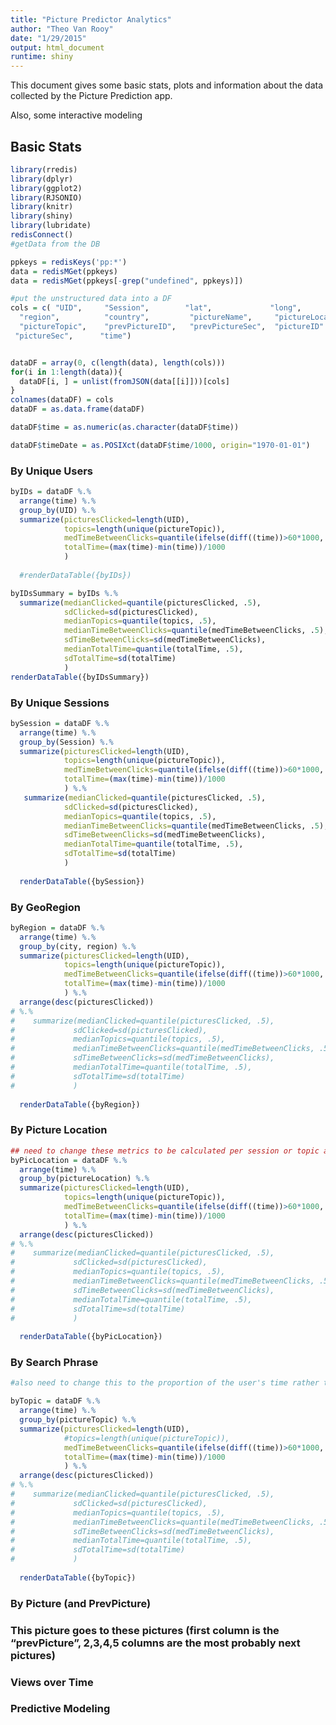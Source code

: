 ```yaml
---
title: "Picture Predictor Analytics"
author: "Theo Van Rooy"
date: "1/29/2015"
output: html_document
runtime: shiny
---
```


This document gives some basic stats, plots and information about the data collected by the Picture Prediction app.

Also, some interactive modeling

## Basic Stats

```r
library(rredis)
library(dplyr)
library(ggplot2)
library(RJSONIO)
library(knitr)
library(shiny)
library(lubridate)
redisConnect()
#getData from the DB

ppkeys = redisKeys('pp:*')
data = redisMGet(ppkeys)
data = redisMGet(ppkeys[-grep("undefined", ppkeys)])

#put the unstructured data into a DF
cols = c( "UID",     "Session",        "lat",             "long",            "city",           
  "region",          "country",         "pictureName",     "pictureLocation",
  "pictureTopic",    "prevPictureID",   "prevPictureSec",  "pictureID"      ,
 "pictureSec",      "time")


dataDF = array(0, c(length(data), length(cols)))
for(i in 1:length(data)){
  dataDF[i, ] = unlist(fromJSON(data[[i]]))[cols] 
}
colnames(dataDF) = cols
dataDF = as.data.frame(dataDF)

dataDF$time = as.numeric(as.character(dataDF$time))

dataDF$timeDate = as.POSIXct(dataDF$time/1000, origin="1970-01-01")

```

### By Unique Users

```r
byIDs = dataDF %.%
  arrange(time) %.%
  group_by(UID) %.%
  summarize(picturesClicked=length(UID),
            topics=length(unique(pictureTopic)),
            medTimeBetweenClicks=quantile(ifelse(diff((time))>60*1000, NA, diff((time))/1000),.5,na.rm = T),
            totalTime=(max(time)-min(time))/1000
            )
            
  #renderDataTable({byIDs})

byIDsSummary = byIDs %.%
  summarize(medianClicked=quantile(picturesClicked, .5),
            sdClicked=sd(picturesClicked),
            medianTopics=quantile(topics, .5),
            medianTimeBetweenClicks=quantile(medTimeBetweenClicks, .5),
            sdTimeBetweenClicks=sd(medTimeBetweenClicks),
            medianTotalTime=quantile(totalTime, .5),
            sdTotalTime=sd(totalTime)
            )
renderDataTable({byIDsSummary})
```

### By Unique Sessions

```r

bySession = dataDF %.%
  arrange(time) %.%
  group_by(Session) %.%
  summarize(picturesClicked=length(UID),
            topics=length(unique(pictureTopic)),
            medTimeBetweenClicks=quantile(ifelse(diff((time))>60*1000, NA, diff((time))/1000),.5,na.rm = T),
            totalTime=(max(time)-min(time))/1000
            ) %.%
   summarize(medianClicked=quantile(picturesClicked, .5),
            sdClicked=sd(picturesClicked),
            medianTopics=quantile(topics, .5),
            medianTimeBetweenClicks=quantile(medTimeBetweenClicks, .5),
            sdTimeBetweenClicks=sd(medTimeBetweenClicks),
            medianTotalTime=quantile(totalTime, .5),
            sdTotalTime=sd(totalTime)
            )
            
  renderDataTable({bySession})


```

### By GeoRegion

```r

byRegion = dataDF %.%
  arrange(time) %.%
  group_by(city, region) %.%
  summarize(picturesClicked=length(UID),
            topics=length(unique(pictureTopic)),
            medTimeBetweenClicks=quantile(ifelse(diff((time))>60*1000, NA, diff((time))/1000),.5,na.rm = T),
            totalTime=(max(time)-min(time))/1000
            ) %.%
  arrange(desc(picturesClicked))
# %.%
#    summarize(medianClicked=quantile(picturesClicked, .5),
#             sdClicked=sd(picturesClicked),
#             medianTopics=quantile(topics, .5),
#             medianTimeBetweenClicks=quantile(medTimeBetweenClicks, .5),
#             sdTimeBetweenClicks=sd(medTimeBetweenClicks),
#             medianTotalTime=quantile(totalTime, .5),
#             sdTotalTime=sd(totalTime)
#             )
            
  renderDataTable({byRegion})


```
### By Picture Location

```r

## need to change these metrics to be calculated per session or topic and given as a proportion
byPicLocation = dataDF %.%
  arrange(time) %.%
  group_by(pictureLocation) %.%
  summarize(picturesClicked=length(UID),
            topics=length(unique(pictureTopic)),
            medTimeBetweenClicks=quantile(ifelse(diff((time))>60*1000, NA, diff((time))/1000),.5,na.rm = T),
            totalTime=(max(time)-min(time))/1000
            ) %.%
  arrange(desc(picturesClicked))
# %.%
#    summarize(medianClicked=quantile(picturesClicked, .5),
#             sdClicked=sd(picturesClicked),
#             medianTopics=quantile(topics, .5),
#             medianTimeBetweenClicks=quantile(medTimeBetweenClicks, .5),
#             sdTimeBetweenClicks=sd(medTimeBetweenClicks),
#             medianTotalTime=quantile(totalTime, .5),
#             sdTotalTime=sd(totalTime)
#             )
            
  renderDataTable({byPicLocation})


```


### By Search Phrase
```r
#also need to change this to the proportion of the user's time rather than a straight up calculation

byTopic = dataDF %.%
  arrange(time) %.%
  group_by(pictureTopic) %.%
  summarize(picturesClicked=length(UID),
            #topics=length(unique(pictureTopic)),
            medTimeBetweenClicks=quantile(ifelse(diff((time))>60*1000, NA, diff((time))/1000),.5,na.rm = T),
            totalTime=(max(time)-min(time))/1000
            ) %.%
  arrange(desc(picturesClicked))
# %.%
#    summarize(medianClicked=quantile(picturesClicked, .5),
#             sdClicked=sd(picturesClicked),
#             medianTopics=quantile(topics, .5),
#             medianTimeBetweenClicks=quantile(medTimeBetweenClicks, .5),
#             sdTimeBetweenClicks=sd(medTimeBetweenClicks),
#             medianTotalTime=quantile(totalTime, .5),
#             sdTotalTime=sd(totalTime)
#             )
            
  renderDataTable({byTopic})


```

### By Picture (and PrevPicture)


### This picture goes to these pictures (first column is the "prevPicture", 2,3,4,5 columns are the most probably next pictures)

### Views over Time

### Predictive Modeling